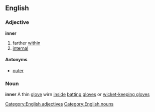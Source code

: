 == English ==
=== Adjective ===
'''inner'''
# farther [[within]]
# [[internal]]
==== Antonyms ====
* [[outer]]
===Noun===
'''inner'''
{{cricket}} A thin [[glove]] wirn [[inside]] [[batting glove]]s or [[wicket-keeping gloves]]
[[Category:English adjectives]]
[[Category:English nouns]]